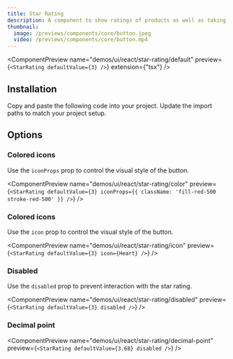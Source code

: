 ```yaml
---
title: Star Rating
description: A component to show ratings of products as well as taking input for rating
thumbnail:
  image: /previews/components/core/button.jpeg
  video: /previews/components/core/button.mp4
---
```


<ComponentPreview
  name="demos/ui/react/star-rating/default"
  preview={`<StarRating defaultValue={3} />`}
  extension={"tsx"}
/>

## Installation

<Steps>
  <Step>Copy and paste the following code into your project.</Step>
  <ComponentSource
    name={["ui/react/star-rating"]}
    extension={["tsx"]}
  />
  <Step>Update the import paths to match your project setup.</Step>
</Steps>

## Options

### Colored icons

Use the `iconProps` prop to control the visual style of the button.<br/>

<ComponentPreview
  name="demos/ui/react/star-rating/color"
  preview={`<StarRating defaultValue={3} iconProps={{ className: 'fill-red-500 stroke-red-500' }} />`}
/>

### Colored icons

Use the `icon` prop to control the visual style of the button.<br/>

<ComponentPreview
  name="demos/ui/react/star-rating/icon"
  preview={`<StarRating defaultValue={3} icon={Heart} />`}
/>

### Disabled

Use the `disabled` prop to prevent interaction with the star rating.<br/>

<ComponentPreview
  name="demos/ui/react/star-rating/disabled"
  preview={`<StarRating defaultValue={3} disabled />`}
/>

### Decimal point

<ComponentPreview
  name="demos/ui/react/star-rating/decimal-point"
  preview={`<StarRating defaultValue={3.68} disabled />`}
/>
